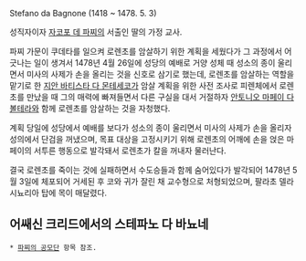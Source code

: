 Stefano da Bagnone
(1418 ~ 1478. 5. 3)

성직자이자 [[자코포 데 파찌]]의 서출인 딸의 가정 교사. 

파찌 가문이 쿠데타를 일으켜 로렌초를 암살하기 위한 계획을 세웠다가 그 과정에서 어긋나는 일이 생겨서 1478년 4월 26일에 성당의 예배로 거양 성체 때 성소의 종이 울리면서 미사의 사제가 손을 올리는 것을 신호로 삼기로 했는데, 로렌초를 암살하는 역할을 맡기로 한 [[지안 바티스타 다 몬테세코]]가 암살 계획을 위한 사전 조사로 피렌체에서 로렌초를 만났을 때 그의 매력에 빠져들면서 다른 구실을 대서 거절하자 [[안토니오 마페이 다 볼테라]]와 함께 로렌초를 암살하는 것을 자청했다.

계획 당일에 성당에서 예배를 보다가 성소의 종이 울리면서 미사의 사제가 손을 올리자 성의에서 단검을 꺼냈으며, 목표 대상을 고정시키기 위해 로렌초의 어깨에 손을 얹은 마페이의 서투른 행동으로 발각돼서 로렌초가 칼을 꺼내자 물러난다.

결국 로렌초를 죽이는 것에 실패하면서 수도승들과 함께 숨어있다가 발각되어 1478년 5월 3일에 체포되어 거세된 후 코와 귀가 잘린 채 교수형으로 처형되었으며, 팔라초 델라 시뇨리아 탑에 목이 매달렸다.

== 어쌔신 크리드에서의 스테파노 다 바뇨네 ==
 * [[파찌의 공모단]] 항목 참조.
